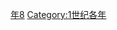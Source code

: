 {{Catnav|頁面分類|历史|歷史時代|年|1世纪各年}}

{{catmore}}
{{Commons category|28}}

[[Category:20年代|年8]]
[[Category:1世纪各年|Category:1世纪各年]]